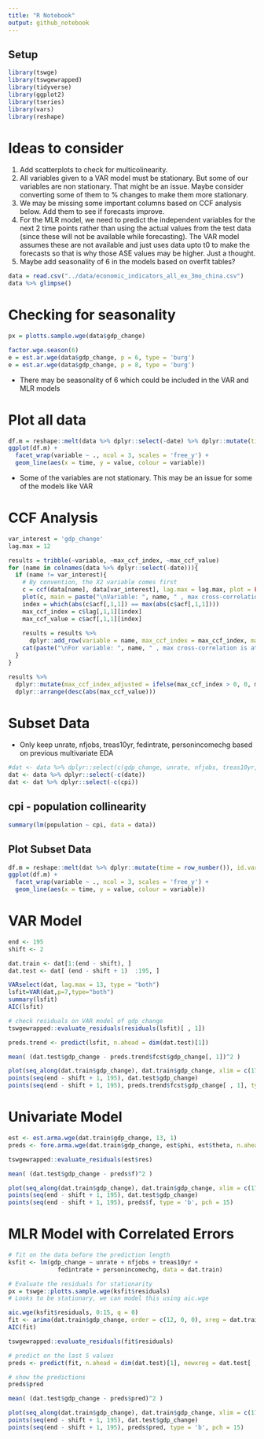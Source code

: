 ```yaml
---
title: "R Notebook"
output: github_notebook
---
```


## Setup
```r
library(tswge)
library(tswgewrapped)
library(tidyverse)
library(ggplot2)
library(tseries)
library(vars)
library(reshape)
```


# Ideas to consider

1. Add scatterplots to check for multicolinearity.
2. All variables given to a VAR model must be stationary. But some of our variables are non stationary. That might be an issue. Maybe consider converting some of them to % changes to make them more stationary.
3. We may be missing some important columns based on CCF analysis below. Add them to see if forecasts improve.
4. For the MLR model, we need to predict the independent variables for the next 2 time points rather than using the actual values from the test data (since these will not be available while forecasting). The VAR model assumes these are not available and just uses data upto t0 to make the forecasts so that is why those ASE values may be higher. Just a thought.
5. Maybe add seasonality of 6 in the models based on overfit tables?


```r
data = read.csv("../data/economic_indicators_all_ex_3mo_china.csv")
data %>% glimpse()
```

# Checking for seasonality
```r
px = plotts.sample.wge(data$gdp_change)
```

```r
factor.wge.season(6)
e = est.ar.wge(data$gdp_change, p = 6, type = 'burg')
e = est.ar.wge(data$gdp_change, p = 8, type = 'burg')
```

* There may be seasonality of 6 which could be included in the VAR and MLR models

# Plot all data
```r
df.m = reshape::melt(data %>% dplyr::select(-date) %>% dplyr::mutate(time = row_number()), id.vars = "time")
ggplot(df.m) + 
  facet_wrap(variable ~ ., ncol = 3, scales = 'free_y') + 
  geom_line(aes(x = time, y = value, colour = variable))

```

* Some of the variables are not stationary. This may be an issue for some of the models like VAR

# CCF Analysis
```r

var_interest = 'gdp_change'
lag.max = 12

results = tribble(~variable, ~max_ccf_index, ~max_ccf_value)
for (name in colnames(data %>% dplyr::select(-date))){
  if (name != var_interest){
    # By convention, the X2 variable comes first
    c = ccf(data[name], data[var_interest], lag.max = lag.max, plot = FALSE)
    plot(c, main = paste("\nVariable: ", name, " , max cross-correlation @ at lag: ", max_ccf, sep = ""))
    index = which(abs(c$acf[,1,1]) == max(abs(c$acf[,1,1])))
    max_ccf_index = c$lag[,1,1][index] 
    max_ccf_value = c$acf[,1,1][index]
    
    results = results %>% 
      dplyr::add_row(variable = name, max_ccf_index = max_ccf_index, max_ccf_value = max_ccf_value)
    cat(paste("\nFor variable: ", name, " , max cross-correlation is at lag: ", max_ccf_index, sep = ""))
  }
}

results %>% 
  dplyr::mutate(max_ccf_index_adjusted = ifelse(max_ccf_index > 0, 0, max_ccf_index)) %>% 
  dplyr::arrange(desc(abs(max_ccf_value)))

```


# Subset Data

* Only keep unrate, nfjobs, treas10yr, fedintrate, personincomechg based on previous multivariate EDA

```r
#dat <- data %>% dplyr::select(c(gdp_change, unrate, nfjobs, treas10yr, fedintrate, personincomechg))
dat <- data %>% dplyr::select(-c(date))
dat <- dat %>% dplyr::select(-c(cpi))
```

## cpi - population collinearity

```r
summary(lm(population ~ cpi, data = data))
```


## Plot Subset Data

```r
df.m = reshape::melt(dat %>% dplyr::mutate(time = row_number()), id.vars = "time")
ggplot(df.m) + 
  facet_wrap(variable ~ ., ncol = 3, scales = 'free_y') + 
  geom_line(aes(x = time, y = value, colour = variable))

```

# VAR Model

```r
end <- 195
shift <- 2

dat.train <- dat[1:(end - shift), ]
dat.test <- dat[ (end - shift + 1)  :195, ]

VARselect(dat, lag.max = 13, type = "both")
lsfit=VAR(dat,p=7,type="both")
summary(lsfit)
AIC(lsfit)

# check residuals on VAR model of gdp_change
tswgewrapped::evaluate_residuals(residuals(lsfit)[ , 1])

preds.trend <- predict(lsfit, n.ahead = dim(dat.test)[1])

mean( (dat.test$gdp_change - preds.trend$fcst$gdp_change[, 1])^2 )

plot(seq_along(dat.train$gdp_change), dat.train$gdp_change, xlim = c(170, 200))
points(seq(end - shift + 1, 195), dat.test$gdp_change)
points(seq(end - shift + 1, 195), preds.trend$fcst$gdp_change[ , 1], type = 'b', pch = 15)
```


# Univariate Model

```r
est <- est.arma.wge(dat.train$gdp_change, 13, 1)
preds <- fore.arma.wge(dat.train$gdp_change, est$phi, est$theta, n.ahead = dim(dat.test)[1], plot = F)

tswgewrapped::evaluate_residuals(est$res)

mean( (dat.test$gdp_change - preds$f)^2 )

plot(seq_along(dat.train$gdp_change), dat.train$gdp_change, xlim = c(170, 200))
points(seq(end - shift + 1, 195), dat.test$gdp_change)
points(seq(end - shift + 1, 195), preds$f, type = 'b', pch = 15)
```

# MLR Model with Correlated Errors

```r
# fit on the data before the prediction length
ksfit <- lm(gdp_change ~ unrate + nfjobs + treas10yr + 
              fedintrate + personincomechg, data = dat.train)

# Evaluate the residuals for stationarity
px = tswge::plotts.sample.wge(ksfit$residuals)
# Looks to be stationary, we can model this using aic.wge

aic.wge(ksfit$residuals, 0:15, q = 0)
fit <- arima(dat.train$gdp_change, order = c(12, 0, 0), xreg = dat.train[ , 2:6])
AIC(fit)

tswgewrapped::evaluate_residuals(fit$residuals)

# predict on the last 5 values
preds <- predict(fit, n.ahead = dim(dat.test)[1], newxreg = dat.test[ , 2:6])

# show the predictions
preds$pred

mean( (dat.test$gdp_change - preds$pred)^2 )

plot(seq_along(dat.train$gdp_change), dat.train$gdp_change, xlim = c(170, 200))
points(seq(end - shift + 1, 195), dat.test$gdp_change)
points(seq(end - shift + 1, 195), preds$pred, type = 'b', pch = 15)
```













































